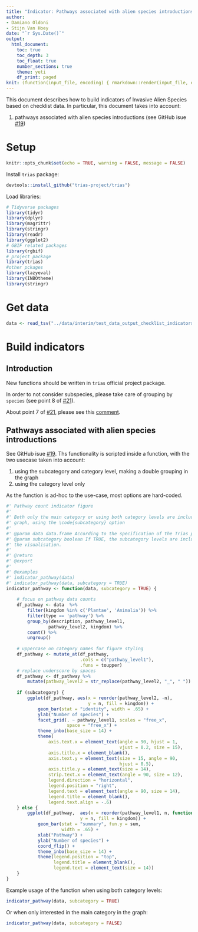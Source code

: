```yaml
---
title: "Indicator: Pathways associated with alien species introductions"
author:
- Damiano Oldoni
- Stijn Van Hoey
date: "`r Sys.Date()`"
output:
  html_document:
    toc: true
    toc_depth: 3
    toc_float: true
    number_sections: true
    theme: yeti
    df_print: paged
knit: (function(input_file, encoding) { rmarkdown::render(input_file, encoding = encoding, output_file = paste0("../docs/",sub(".Rmd", ".html", basename(input_file))))})
---
```


This document describes how to build indicators of Invasive Alien Species based on checklist data. In particular, this document takes into account:

1. pathways associated with alien species introductions (see GitHub isue [#19](https://github.com/trias-project/pipeline/issues/19))

# Setup

```r
knitr::opts_chunk$set(echo = TRUE, warning = FALSE, message = FALSE)
```

Install `trias` package:

```r
devtools::install_github("trias-project/trias")
```

Load libraries:

```r
# Tidyverse packages
library(tidyr)
library(dplyr)
library(magrittr)
library(stringr)
library(readr)
library(ggplot2)
# GBIF related packages
library(rgbif)
# project package
library(trias)
#other pckages
library(lazyeval)
library(INBOtheme)
library(stringr)
```

# Get data

```r
data <- read_tsv("../data/interim/test_data_output_checklist_indicators.tsv")

```

# Build indicators

## Introduction

New functions should be written in `trias` official project package.

In order to not consider subspecies, please take care of grouping by `species` (see point 8 of [#21](https://github.com/trias-project/pipeline/issues/21)).

About point 7 of [#21](https://github.com/trias-project/pipeline/issues/21), please see this [comment](https://github.com/trias-project/pipeline/issues/21#issuecomment-381164874).

## Pathways associated with alien species introductions

See GitHub isue [#19](https://github.com/trias-project/pipeline/issues/19). Ths functionality is scripted inside a function, with the two usecase taken into account:

1. using the subcategory and category level, making a double grouping in the graph
2. using the category level only

As the function is ad-hoc to the use-case, most options are hard-coded.

```r

#' Pathway count indicator figure 
#'
#' Both only the main category or using both category levels are included in the
#' graph, using the \code{subcategory} option
#'
#' @param data data.frame According to the specification of the Trias pipeline
#' @param subcategory boolean If TRUE, the subcategory levels are included in 
#' the visualisation.
#'
#' @return
#' @export
#'
#' @examples
#' indicator_pathway(data)
#' indicator_pathway(data, subcategory = TRUE)
indicator_pathway <- function(data, subcategory = TRUE) {
    
    # focus on pathway data counts
    df_pathway <- data  %>%
        filter(kingdom %in% c('Plantae', 'Animalia')) %>%
        filter(type == 'pathway') %>%
        group_by(description, pathway_level1, 
                pathway_level2, kingdom) %>%
        count() %>%
        ungroup()
    
    # uppercase on category names for figure styling
    df_pathway <- mutate_at(df_pathway, 
                            .cols = c("pathway_level1"), 
                            .funs = toupper)
    # replace underscore by spaces
    df_pathway <- df_pathway %>%
        mutate(pathway_level2 = str_replace(pathway_level2, "_", " "))
        
    if (subcategory) {
        ggplot(df_pathway, aes(x = reorder(pathway_level2, -n), 
                               y = n, fill = kingdom)) +
            geom_bar(stat = "identity", width = .65) +
            ylab("Number of species") +
            facet_grid(. ~ pathway_level1, scales = "free_x",
                       space = "free_x") +
            theme_inbo(base_size = 14) +
            theme(
                axis.text.x = element_text(angle = 90, hjust = 1,
                                           vjust = 0.2, size = 15),
                axis.title.x = element_blank(),
                axis.text.y = element_text(size = 15, angle = 90,
                                           hjust = 0.5),
                axis.title.y = element_text(size = 14),
                strip.text.x = element_text(angle = 90, size = 12),
                legend.direction = "horizontal",
                legend.position = "right",
                legend.text = element_text(angle = 90, size = 14),
                legend.title = element_blank(),
                legend.text.align = -.6)
    } else {
        ggplot(df_pathway,  aes(x = reorder(pathway_level1, n, function(x){sum(x)}),
                            y = n, fill = kingdom)) +
            geom_bar(stat = "summary", fun.y = sum,
                     width = .65) + 
            xlab("Pathway") +
            ylab("Number of species") + 
            coord_flip() +
            theme_inbo(base_size = 14) +
            theme(legend.position = "top",
                  legend.title = element_blank(),
                  legend.text = element_text(size = 14))
    }
}
```

Example usage of the function when using both category levels:

```r
indicator_pathway(data, subcategory = TRUE)
```

Or when only interested in the main category in the graph:

```r
indicator_pathway(data, subcategory = FALSE)
```





